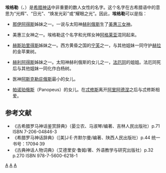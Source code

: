 '''埃格勒'''（{{lang-el|Αἴγλη, Aiglê}}、{{lang-la|Aegle}}）是[[希腊神话|希腊神话]]中非重要的数人女性的名字。这个名字在古希腊语中的意思为“光辉”、“日光”、“焕发光彩”或“耀眼之光”。因此，'''埃格勒'''可以是指：

*[[那伊阿得斯|那伊阿得斯]]姊妹之一。一说与太阳神[[赫利俄斯|赫利俄斯]]生了[[卡里忒斯|美惠三女神]]。

*美惠三女神之一。埃格勒这个名字和光辉女神[[阿格莱亚|阿格莱亚]]混同起来。

*[[赫斯珀里得斯|赫斯珀里得斯]]姊妹之一。西方黄昏之国的[[宁芙|宁芙]]之一，与其他姐妹一同守护[[赫拉|赫拉]]的金苹果树。

*[[赫利阿得斯|赫利阿得斯]]姊妹之一。太阳神赫利俄斯的女儿之一，[[法厄同|法厄同]]的姐姐。法厄同死后与其他姐妹一同化作白杨树。

*医神[[阿斯克勒庇俄斯|阿斯克勒庇俄斯]]最小的女儿。

*[[帕诺珀俄斯|帕诺珀俄斯]]（Panopeus）的女儿。在[[忒修斯|忒修斯]]离开[[阿里阿德涅|阿里阿德涅]]之后与忒修斯相爱。

== 参考文献 ==
*《古希腊罗马神话鉴赏辞典》（晏立农、马淑琴/编著、吉林人民出版社）p.71 ISBN 7-206-04846-3
*《希腊罗马神话辞典》（[美]J·E·齐默尔曼/编著、陕西人民出版社）p.44 统一书号：17094·39
*《古典神话人物词典》（艾德里安·鲁姆/著、外语教学与研究出版社）p.32 p.270 ISBN 978-7-5600-6218-1

[[Category:希腊神话人物|A]]
[[Category:希腊女神|A]]
[[Category:宁芙|A]]